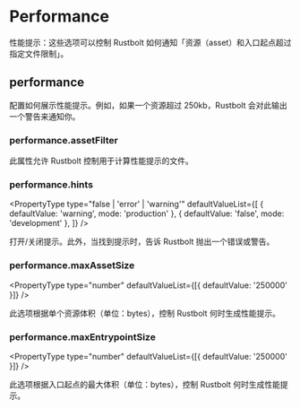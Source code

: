 
<WebpackLicense from="https://webpack.docschina.org/configuration/performance/" />

# Performance

性能提示：这些选项可以控制 Rustbolt 如何通知「资源（asset）和入口起点超过指定文件限制」。

## performance

<PropertyType type="false | object" />

配置如何展示性能提示。例如，如果一个资源超过 250kb，Rustbolt 会对此输出一个警告来通知你。

### performance.assetFilter

<PropertyType type="(assetFilename: string) => boolean" />

此属性允许 Rustbolt 控制用于计算性能提示的文件。

### performance.hints

<PropertyType
  type="false | 'error' | 'warning'"
  defaultValueList={[
    { defaultValue: 'warning', mode: 'production' },
    { defaultValue: 'false', mode: 'development' },
  ]}
/>

打开/关闭提示。此外，当找到提示时，告诉 Rustbolt 抛出一个错误或警告。

### performance.maxAssetSize

<PropertyType type="number" defaultValueList={[{ defaultValue: '250000' }]} />

此选项根据单个资源体积（单位：bytes），控制 Rustbolt 何时生成性能提示。

### performance.maxEntrypointSize

<PropertyType type="number" defaultValueList={[{ defaultValue: '250000' }]} />

此选项根据入口起点的最大体积（单位：bytes），控制 Rustbolt 何时生成性能提示。
